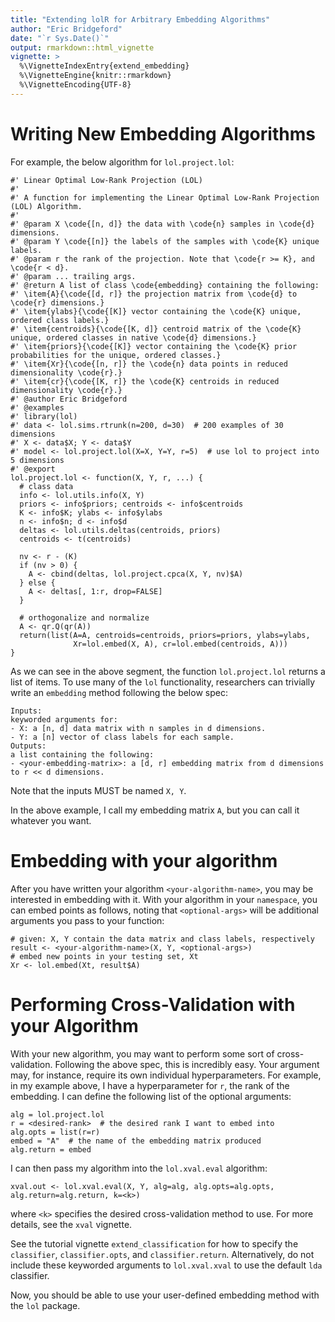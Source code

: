 ```yaml
---
title: "Extending lolR for Arbitrary Embedding Algorithms"
author: "Eric Bridgeford"
date: "`r Sys.Date()`"
output: rmarkdown::html_vignette
vignette: >
  %\VignetteIndexEntry{extend_embedding}
  %\VignetteEngine{knitr::rmarkdown}
  %\VignetteEncoding{UTF-8}
---
```


# Writing New Embedding Algorithms


For example, the below algorithm for `lol.project.lol`:

```
#' Linear Optimal Low-Rank Projection (LOL)
#'
#' A function for implementing the Linear Optimal Low-Rank Projection (LOL) Algorithm.
#'
#' @param X \code{[n, d]} the data with \code{n} samples in \code{d} dimensions.
#' @param Y \code{[n]} the labels of the samples with \code{K} unique labels.
#' @param r the rank of the projection. Note that \code{r >= K}, and \code{r < d}.
#' @param ... trailing args.
#' @return A list of class \code{embedding} containing the following:
#' \item{A}{\code{[d, r]} the projection matrix from \code{d} to \code{r} dimensions.}
#' \item{ylabs}{\code{[K]} vector containing the \code{K} unique, ordered class labels.}
#' \item{centroids}{\code{[K, d]} centroid matrix of the \code{K} unique, ordered classes in native \code{d} dimensions.}
#' \item{priors}{\code{[K]} vector containing the \code{K} prior probabilities for the unique, ordered classes.}
#' \item{Xr}{\code{[n, r]} the \code{n} data points in reduced dimensionality \code{r}.}
#' \item{cr}{\code{[K, r]} the \code{K} centroids in reduced dimensionality \code{r}.}
#' @author Eric Bridgeford
#' @examples
#' library(lol)
#' data <- lol.sims.rtrunk(n=200, d=30)  # 200 examples of 30 dimensions
#' X <- data$X; Y <- data$Y
#' model <- lol.project.lol(X=X, Y=Y, r=5)  # use lol to project into 5 dimensions
#' @export
lol.project.lol <- function(X, Y, r, ...) {
  # class data
  info <- lol.utils.info(X, Y)
  priors <- info$priors; centroids <- info$centroids
  K <- info$K; ylabs <- info$ylabs
  n <- info$n; d <- info$d
  deltas <- lol.utils.deltas(centroids, priors)
  centroids <- t(centroids)

  nv <- r - (K)
  if (nv > 0) {
    A <- cbind(deltas, lol.project.cpca(X, Y, nv)$A)
  } else {
    A <- deltas[, 1:r, drop=FALSE]
  }

  # orthogonalize and normalize
  A <- qr.Q(qr(A))
  return(list(A=A, centroids=centroids, priors=priors, ylabs=ylabs,
              Xr=lol.embed(X, A), cr=lol.embed(centroids, A)))
}
```

As we can see in the above segment, the function `lol.project.lol` returns a list of items. To use many of the `lol` functionality, researchers can trivially write an `embedding` method following the below spec:

```
Inputs:
keyworded arguments for:
- X: a [n, d] data matrix with n samples in d dimensions.
- Y: a [n] vector of class labels for each sample.
Outputs:
a list containing the following:
- <your-embedding-matrix>: a [d, r] embedding matrix from d dimensions to r << d dimensions.
```

Note that the inputs MUST be named `X, Y`.

In the above example, I call my embedding matrix `A`, but you can call it whatever you want.

# Embedding with your algorithm

After you have written your algorithm `<your-algorithm-name>`, you may be interested in embedding with it. With your algorithm in your `namespace`, you can embed points as follows, noting that `<optional-args>` will be additional arguments you pass to your function:

```
# given: X, Y contain the data matrix and class labels, respectively
result <- <your-algorithm-name>(X, Y, <optional-args>)
# embed new points in your testing set, Xt
Xr <- lol.embed(Xt, result$A)
```

# Performing Cross-Validation with your Algorithm

With your new algorithm, you may want to perform some sort of cross-validation. Following the above spec, this is incredibly easy. Your argument may, for instance, require its own individual hyperparameters. For example, in my example above, I have a hyperparameter for `r`, the rank of the embedding. I can define the following list of the optional arguments:

```
alg = lol.project.lol
r = <desired-rank>  # the desired rank I want to embed into
alg.opts = list(r=r)
embed = "A"  # the name of the embedding matrix produced
alg.return = embed
```

I can then pass my algorithm into the `lol.xval.eval` algorithm:

```
xval.out <- lol.xval.eval(X, Y, alg=alg, alg.opts=alg.opts, alg.return=alg.return, k=<k>)
```

where `<k>` specifies the desired cross-validation method to use. For more details, see the `xval` vignette.

See the tutorial vignette `extend_classification` for how to specify the `classifier`, `classifier.opts`, and `classifier.return`. Alternatively, do not include these keyworded arguments to `lol.xval.xval` to use the default `lda` classifier.

Now, you should be able to use your user-defined embedding method with the `lol` package.
